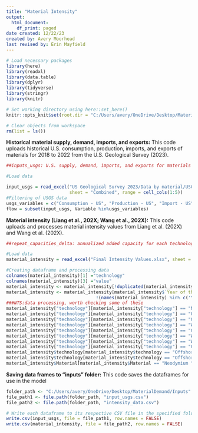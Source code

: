 ```yaml
---
title: "Material Intensity"
output:
  html_document:
    df_print: paged
date created: 12/22/23
created by: Avery Moorhead
last revised by: Erin Mayfield
---
```

```r
# Load necessary packages
library(here)
library(readxl)
library(data.table)
library(dplyr)
library(tidyverse)
library(stringr)
library(knitr)

# Set working directory using here::set_here()
knitr::opts_knit$set(root.dir = "C:/Users/avery/OneDrive/Desktop/MaterialDemand/Raw Data")

# Clear objects from workspace
rm(list = ls())

```


**Historical material supply, demand, imports, and exports:** This code uploads historical U.S. consumption, production, imports, and exports of materials for 2018 to 2022 from the U.S. Geological Survey (2023).

```r
##inputs_usgs: U.S. supply, demand, imports, and exports for materials from 2018 to 2021

#Load data

input_usgs = read_excel("US Geological Survey 2023/Data by material/USGS_2023_IRA materials calculations.xlsx", 
                        sheet = "Combined", range = cell_cols(1:5))
#Filtering of USGS data
usgs_variables = c("Consumption - US", "Production - US", "Import - US", "Export - US")
flow = subset(input_usgs, Variable %in%usgs_variables)
```

**Material intensity (Liang et al., 202X; Wang et al., 202X):** This code uploads and processes material intensity values from Liang et al. (202X) and Wang et al. (202X).

```r
##repeat_capacities_delta: annualized added capacity for each technology and year under reference and IRA scenarios (units: gigawatts)

#Load data
material_intensity = read_excel("Final Intensity Values.xlsx", sheet = "Intensity Values", range = cell_cols(1:6))

#Creating dataframe and processing data
colnames(material_intensity)[1] ="technology"
colnames(material_intensity)[3] ="value"
material_intensity <- material_intensity[!duplicated(material_intensity), ]
material_intensity <- material_intensity[material_intensity$`Year of the data` <= 2025, 
                                  !(names(material_intensity) %in% c('Year of the data', 'Authors', 'Publish year'))]
###NTS:data processing, worth checking some of these 
material_intensity["technology"][material_intensity["technology"] == "Nuclear"] <- "Nuclear New"
material_intensity["technology"][material_intensity["technology"] == "Onshore_AG"] <- "onshore wind"
material_intensity["technology"][material_intensity["technology"] == "Onshore_DD_PMG"] <- "onshore wind"
material_intensity["technology"][material_intensity["technology"] == "Wind Directed_Drive"] <- "onshore wind"
material_intensity["technology"][material_intensity["technology"] == "Geared"] <- "onshore wind"
material_intensity["technology"][material_intensity["technology"] == "Wind onshore"] <- "onshore wind"
material_intensity["technology"][material_intensity["technology"] == "Wind Onshore"] <- "onshore wind"
material_intensity["technology"][material_intensity["technology"] == "CSI_PV"] <- "utility-scale solar pv"
material_intensity$technology[material_intensity$technology == "Offshore_DD_PMG"] <- "Wind Offshore"
material_intensity$technology[material_intensity$technology == "Offshore_AG"] <- "Wind Offshore"
material_intensity$Material[material_intensity$Material == "Neodymium "] <-  "Neodymium"

```
**Saving data frames to "inputs" folder:** This code saves the dataframes for use in the model 
```r
folder_path <- "C:/Users/avery/OneDrive/Desktop/MaterialDemand/Inputs"
file_path1 <- file.path(folder_path, "input_usgs.csv")
file_path2 <- file.path(folder_path, "intensity_data.csv")

# Write each dataframe to its respective CSV file in the specified folder
write.csv(input_usgs, file = file_path1, row.names = FALSE)
write.csv(material_intensity, file = file_path2, row.names = FALSE)

```

